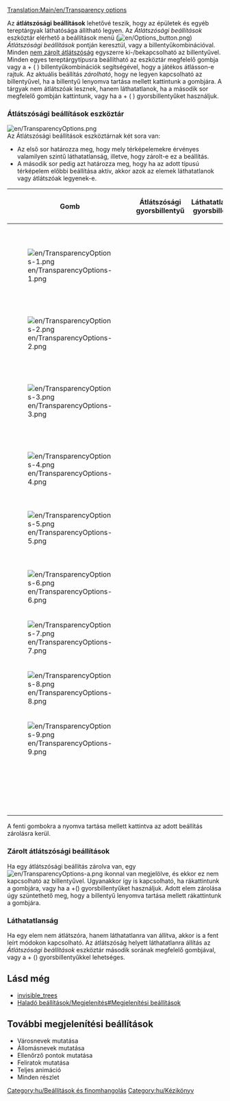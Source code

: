 [[Translation:Main/en/Transparency options]]{{en/-}}{{hu/Tartalomjegyzék}}

Az '''átlátszósági beállítások''' lehetővé teszik, hogy az épületek és egyéb tereptárgyak láthatósága állítható legyen. Az ''Átlátszósági beállítások'' eszköztár elérhető a beállítások menü ([[File:en/Options button.png]]) ''Átlátszósági beállítások'' pontján keresztül, vagy a {{keypress|ctrl|X}} billentyűkombinációval. Minden [[Main/en/Átlátszósági beállítások/Hu#Zárolt átlátszósági beállítások|nem zárolt átlátszóság]] egyszerre ki-/bekapcsolható az {{keypress|X}} billentyűvel.
Minden egyes tereptárgytípusra beállítható az eszköztár megfelelő gombja vagy a {{keypress|ctrl}} + ( {{keypress|1|9|6=&nbsp;–&nbsp;}} ) billentyűkombinációk segítségével, hogy a játékos átlásson-e rajtuk. Az aktuális beállítás ''zárolható'', hogy ne legyen kapcsolható az {{keypress|X}} billentyűvel, ha a {{keypress|ctrl}} billentyű lenyomva tartása mellett kattintunk a gombjára. A tárgyak nem átlátszóak lesznek, hanem láthatatlanok, ha a második sor megfelelő gombján kattintunk, vagy ha a {{keypress|shift|ctrl}} + ( {{keypress|1|9||||&nbsp;–&nbsp;}}) gyorsbillentyűket használjuk.

===Átlátszósági beállítások eszköztár===
[[File:en/TransparencyOptions.png]]<br>
Az Átlátszósági beállítások eszköztárnak két sora van:
*Az első sor határozza meg, hogy mely térképelemekre érvényes valamilyen szintű láthatatlanság, illetve, hogy zárolt-e ez a beállítás.
*A második sor pedig azt határozza meg, hogy ha az adott típusú térképelem előbbi beállítása aktív, akkor azok az elemek láthatatlanok vagy átlátszóak legyenek-e.

{| {{en/Wikitable}}
|- style="background:#efefef"
!width='''46'''|Gomb
!Átlátszósági gyorsbillentyű
!Láthatatlansági gyorsbillentyű
!Leírás
|-
|[[File:en/TransparencyOptions-1.png]]
|{{keypress|ctrl|1|6=&#32;+&#32;}}
|{{keypress|shift|ctrl|1}}
|Az állomásnevek átlátszóságát kapcsolja (állítható a Beállítások ([[File:en/Options button.png]]) menüben is, az ''Átlátszó feliratok'' lehetőséggel).
|-
|[[File:en/TransparencyOptions-2.png]]
|{{keypress|ctrl|2|6=&#32;+&#32;}}
|{{keypress|shift|ctrl|2}}
|A fák átlátszóságát kapcsolja.
|-
|[[File:en/TransparencyOptions-3.png]]
|{{keypress|ctrl|3|6=&#32;+&#32;}}
|{{keypress|shift|ctrl|3}}
|A házak átlátszóságát kapcsolja (állítható a Beállítások ([[File:en/Options button.png]]) menüben is, az ''Átlátszó épületek'' lehetőséggel).
|-
|[[File:en/TransparencyOptions-4.png]]
|{{keypress|ctrl|4|6=&#32;+&#32;}}
|{{keypress|shift|ctrl|4}}
|A gazdasági épületek átlátszóságát kapcsolja.
|-
|[[File:en/TransparencyOptions-5.png]]
|{{keypress|ctrl|5|6=&#32;+&#32;}}
|{{keypress|shift|ctrl|5}}
|Az út- és vasútvonalak épületeinek (állomások, garázsok/fűtőházak, ellenőrzőpontok) átlátszóságát kapcsolja.
|-
|[[File:en/TransparencyOptions-6.png]]
|{{keypress|ctrl|6|6=&#32;+&#32;}}
|{{keypress|shift|ctrl|6}}
|A hidak átlátszóságát kapcsolja.
|-
|[[File:en/TransparencyOptions-7.png]]
|{{keypress|ctrl|7|6=&#32;+&#32;}}
|{{keypress|shift|ctrl|7}}
|Az olyan épületek, mint világítótornyok és antennák, átlátszóságát kapcsolja.
|-
|[[File:en/TransparencyOptions-8.png]]
|{{keypress|ctrl|8|6=&#32;+&#32;}}
|{{keypress|shift|ctrl|8}}
|A felsővezetékek átlátszóságát kapcsolja.
|-
|[[File:en/TransparencyOptions-9.png]]
|{{keypress|ctrl|9|6=&#32;+&#32;}}
|{{keypress|shift|ctrl|9}}
|A rakodásjelzők átlátszóságát kapcsolja.
|-
|
|{{keypress|X}}
|
|Az összes fenti elem átlátszóságát kapcsolja, kivéve a zároltakét.
|}
A fenti gombokra a {{keypress|ctrl}} nyomva tartása mellett kattintva az adott beállítás zárolásra kerül.

===Zárolt átlátszósági beállítások===
Ha egy átlátszósági beállítás zárolva van, egy [[File:en/TransparencyOptions-a.png]] ikonnal van megjelölve, és ekkor ez nem kapcsolható az {{keypress|X}} billentyűvel. Ugyanakkor így is kapcsolható, ha rákattintunk a gombjára, vagy ha a {{keypress|ctrl}}+({{keypress|1|9|6=&nbsp;–&nbsp;}}) gyorsbillentyűket használjuk. Adott elem zárolása úgy szüntethető meg, hogy a {{keypress|ctrl}} billentyű lenyomva tartása mellett rákattintunk a gombjára.

===Láthatatlanság===
Ha egy elem nem átlátszóra, hanem láthatatlanra van állítva, akkor is a fent leírt módokon kapcsolható. Az átlátszóság helyett láthatatlanra állítás az ''Átlátszósági beállítások'' eszköztár második sorának megfelelő gombjával, vagy a {{keypress|shift|ctrl}} + ({{keypress|1|9|6=&nbsp;–&nbsp;}}) gyorsbillentyűkkel lehetséges.

{{hu/Megjegyzés|A játékbeli leírás az elsődleges beállításkészletre (az első gombsorra) úgy hivatkozik, hogy az ''átlátszóság'' kapcsolása. <br \>
Ez zavaró lehet, mert a megfelelő másodlagos beállítás (második sorbeli gomb) aktiválásával már ''láthatatlanság'' lesz ''átlátszóság'' helyett. Pontosabb megfogalmazás lenne, hogy az elsődleges beállításkészlet mindig az ''átlátszatlanságot'' kapcsolja, a másodlagos készlet pedig az átlátszóság mértékét. <br \>átlátszatlanság &or; { átlátszóság &or; láthatatlanság }<br \> Az egységesség kedvéért itt a játékbeli szóhasználat van előnyben részesítve.}}

==Lásd még==
*[[Main/hu/invisible trees|invisible_trees]]
*[[Main/en/Haladó beállítások/Megjelenítés/Hu#Megjelenítési beállítások|Haladó beállítások/Megjelenítés#Megjelenítési beállítások]]

==További megjelenítési beállítások==
{{hu/Bővítés|}}
<!-- esetleg külön szócikkben a helyük? -->
*Városnevek mutatása
*Állomásnevek mutatása
*Ellenőrző pontok mutatása
*Feliratok mutatása
*Teljes animáció
*Minden részlet

[[Category:hu/Beállítások és finomhangolás]]
[[Category:hu/Kézikönyv]]